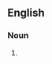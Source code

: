 {{also|Life Guards}}
==English==

===Noun===
{{head|en|noun form}}

# {{plural of|lifeguard|lang=en}}